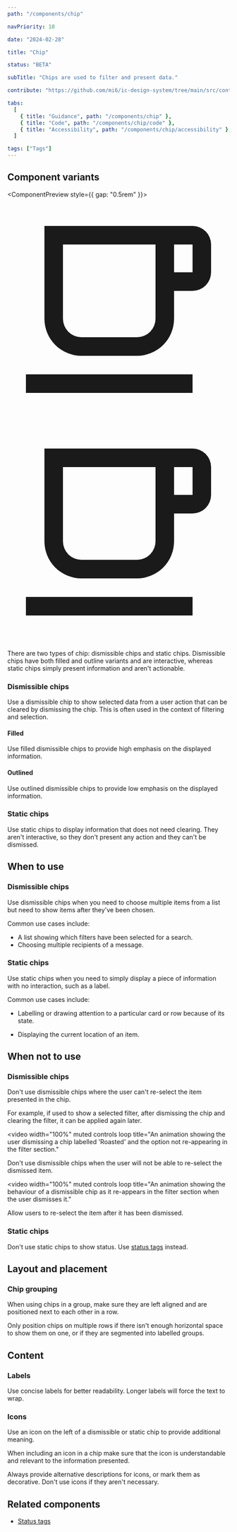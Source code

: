 ```yaml
---
path: "/components/chip"

navPriority: 10

date: "2024-02-28"

title: "Chip"

status: "BETA"

subTitle: "Chips are used to filter and present data."

contribute: "https://github.com/mi6/ic-design-system/tree/main/src/content/structured/components/chip"

tabs:
  [
    { title: "Guidance", path: "/components/chip" },
    { title: "Code", path: "/components/chip/code" },
    { title: "Accessibility", path: "/components/chip/accessibility" },
  ]

tags: ["Tags"]
---
```



## Component variants

<ComponentPreview style={{ gap: "0.5rem" }}>
  <IcChip label="Americano" dismissible>
    <svg
      slot="icon"
      viewBox="0 0 24 24"
      fill="currentColor"
      xmlns="http://www.w3.org/2000/svg"
    >
      <path d="M2,21V19H20V21H2M20,8V5H18V8H20M20,3A2,2 0 0,1 22,5V8A2,2 0 0,1 20,10H18V13A4,4 0 0,1 14,17H8A4,4 0 0,1 4,13V3H20M16,5H6V13A2,2 0 0,0 8,15H14A2,2 0 0,0 16,13V5Z" />
    </svg>
  </IcChip>
  <IcChip label="Cappuccino">
    <svg
      slot="icon"
      viewBox="0 0 24 24"
      fill="currentColor"
      xmlns="http://www.w3.org/2000/svg"
    >
      <path d="M2,21V19H20V21H2M20,8V5H18V8H20M20,3A2,2 0 0,1 22,5V8A2,2 0 0,1 20,10H18V13A4,4 0 0,1 14,17H8A4,4 0 0,1 4,13V3H20M16,5H6V13A2,2 0 0,0 8,15H14A2,2 0 0,0 16,13V5Z" />
    </svg>
  </IcChip>
</ComponentPreview>

There are two types of chip: dismissible chips and static chips. Dismissible chips have both filled and outline variants and are interactive, whereas static chips simply present information and aren't actionable.

### Dismissible chips

Use a dismissible chip to show selected data from a user action that can be cleared by dismissing the chip. This is often used in the context of filtering and selection.

#### Filled

Use filled dismissible chips to provide high emphasis on the displayed information.

#### Outlined

Use outlined dismissible chips to provide low emphasis on the displayed information.

### Static chips

Use static chips to display information that does not need clearing. They aren't interactive, so they don't present any action and they can't be dismissed.

## When to use

### Dismissible chips

Use dismissible chips when you need to choose multiple items from a list but need to show items after they've been chosen.

Common use cases include:

- A list showing which filters have been selected for a search.
- Choosing multiple recipients of a message.

<DoDontCaution
  imageSrc={chipsFig1}
  imageAlt="A correct example of a series of dismissible chips being used in a multi-select dropdown to display a list of selected items."
  state="good"
  caption="Use dismissible chips for filtering multiple items."
/>

### Static chips

Use static chips when you need to simply display a piece of information with no interaction, such as a label.

Common use cases include:

- Labelling or drawing attention to a particular card or row because of its state.

- Displaying the current location of an item.

<DoDontCaution
  imageSrc={chipsFig2}
  imageAlt="A correct example of three static chips labelled 'Published 18 May 2021', '#UI', and '#Components' right below the header of a page titled 'Guidance'."
  state="good"
  caption="Use static chips to display descriptive, non-interactive information."
/>

## When not to use

### Dismissible chips

Don't use dismissible chips where the user can't re-select the item presented in the chip.

For example, if used to show a selected filter, after dismissing the chip and clearing the filter, it can be applied again later.

<video
  width="100%"
  muted
  controls
  loop
  title="An animation showing the user dismissing a chip labelled 'Roasted' and the option not re-appearing in the filter section."
>
  <source src={chipsVid1} type="video/mp4" />
</video>

Don't use dismissible chips when the user will not be able to re-select the dismissed item.

<video
  width="100%"
  muted
  controls
  loop
  title="An animation showing the behaviour of a dismissible chip as it re-appears in the filter section when the user dismisses it."
>
  <source src={chipsVid2} type="video/mp4" />
</video>

Allow users to re-select the item after it has been dismissed.

### Static chips

Don't use static chips to show status. Use [status tags](/components/status-tag) instead.

<DoubleDoDontCaution>
  <DoDontCaution
    imageSrc={chipsFig4}
    imageAlt="Three chips, of which a neutral tag labelled 'Idle, a warning tag labelled 'Offline', and success tag labelled 'Online' displaying the status of three coffee machines."
    state="good"
    caption="Use status tags to display status."
  />
  <DoDontCaution
    imageSrc={chipsFig3}
    imageAlt="Three static chips labelled 'Idle', 'Offline', and 'Online' displaying the status of three coffee machines."
    state="bad"
    caption="Don't use static chips to denote status."
  />
</DoubleDoDontCaution>

## Layout and placement

### Chip grouping

When using chips in a group, make sure they are left aligned and are positioned next to each other in a row.

Only position chips on multiple rows if there isn't enough horizontal space to show them on one, or if they are segmented into labelled groups.

## Content

### Labels

Use concise labels for better readability. Longer labels will force the text to wrap.

<DoubleDoDontCaution>
  <DoDontCaution
    imageSrc={chipsFig5}
    imageAlt="An example of a long label being wrapped on two lines."
    state="caution"
    caption="Avoid using long labels as it will force the text to wrap."
  />
</DoubleDoDontCaution>

### Icons

Use an icon on the left of a dismissible or static chip to provide additional meaning.

When including an icon in a chip make sure that the icon is understandable and relevant to the information presented.

Always provide alternative descriptions for icons, or mark them as decorative. Don't use icons if they aren't necessary.

## Related components

- [Status tags](/components/status-tag)
